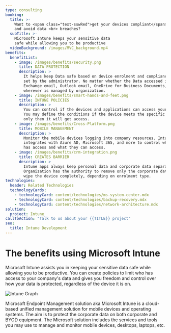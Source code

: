 ```yaml
---
type: consulting
booking:
  title: >-
    Want to <span class="text-sswRed">get your devices compliant</span>
    and avoid data <br> breaches?
  subTitle: >-
    Microsoft Intune keeps your sensitive data 
    safe while allowing you to be productive
  videoBackground: /images/MVC_background.mp4
benefits:
  benefitList:
    - image: /images/benefits/security.png
      title: DATA PROTECTION
      description: >
        It helps keep Data safe based on device enrolment and compliance policies
        set by the administrator. No matter whether the Data accessed is via the
        Exchange email, Outlook email, OneDrive for Business Documents, or 
        wherever is managed by organization.
    - image: /images/benefits/smart-hands-and-feet.png
      title: INTUNE POLICIES
      description: >
        You can control if the devices and applications can access your data. 
        You may define the conditions if the device meets the specific conditions
        only then it will get access.
    - image: /images/benefits/Cross-Platform.png
      title: MOBILE MANAGEMENT
      description: >
        Monitor the mobile devices logging into company resources. Intune 
        integrates with Azure AD, Microsoft 365, and more to control who 
        has access and what they can access.
    - image: /images/benefits/crm-integration.png
      title: CREATES BARRIER
      description: >
        Intune apps always keep personal data and corporate data separate. 
        Organization has the authority to remove only the corporate data or 
        wipe the device completely, depending on enrolment type.
technologies:
  header: Related Technologies
  technologyCards:
    - technologyCard: content/technologies/ms-system-center.mdx
    - technologyCard: content/technologies/backup-recovery.mdx
    - technologyCard: content/technologies/network-architecture.mdx
solution:
  project: Intune
callToAction: "Talk to us about your {{TITLE}} project"
seo:
  title: Intune Development
---
```


# The benefits using **Microsoft Intune**

Microsoft Intune assists you in keeping your sensitive data safe while allowing
you to be productive. You can create policies to limit who has access to your
company's data and gives you freedom and control over how your data is protected,
regardless of the device it is on.

![Intune Graph](/images/benefits/intune-graph.png)

Microsoft Endpoint Management solution aka Microsoft Intune is a cloud-based
unified management solution for mobile devices and operating systems. The aim
is to protect the corporate data on both corporate and BYOD equipment. The
Microsoft solution includes the services and tools you may use to manage and
monitor mobile devices, desktops, laptops, etc.
